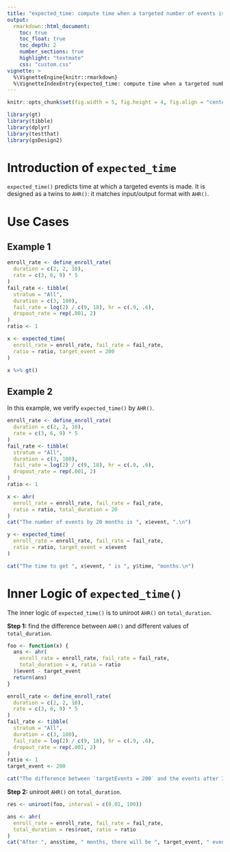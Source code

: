 ```yaml
---
title: "expected_time: compute time when a targeted number of events is made"
output:
  rmarkdown::html_document:
    toc: true
    toc_float: true
    toc_depth: 2
    number_sections: true
    highlight: "textmate"
    css: "custom.css"
vignette: >
  %\VignetteEngine{knitr::rmarkdown}
  %\VignetteIndexEntry{expected_time: compute time when a targeted number of events is made}
---
```


```r
knitr::opts_chunk$set(fig.width = 5, fig.height = 4, fig.align = "center")
```

```r
library(gt)
library(tibble)
library(dplyr)
library(testthat)
library(gsDesign2)
```

# Introduction of `expected_time`

`expected_time()` predicts time at which a targeted events is made.
It is designed as a twins to `AHR()`: it matches input/output format with `AHR()`.

# Use Cases

## Example 1

```r
enroll_rate <- define_enroll_rate(
  duration = c(2, 2, 10),
  rate = c(3, 6, 9) * 5
)
fail_rate <- tibble(
  stratum = "All",
  duration = c(3, 100),
  fail_rate = log(2) / c(9, 18), hr = c(.9, .6),
  dropout_rate = rep(.001, 2)
)
ratio <- 1

x <- expected_time(
  enroll_rate = enroll_rate, fail_rate = fail_rate,
  ratio = ratio, target_event = 200
)

x %>% gt()
```

## Example 2

In this example, we verify `expected_time()` by `AHR()`.

```r
enroll_rate <- define_enroll_rate(
  duration = c(2, 2, 10),
  rate = c(3, 6, 9) * 5
)
fail_rate <- tibble(
  stratum = "All",
  duration = c(3, 100),
  fail_rate = log(2) / c(9, 18), hr = c(.9, .6),
  dropout_rate = rep(.001, 2)
)
ratio <- 1

x <- ahr(
  enroll_rate = enroll_rate, fail_rate = fail_rate,
  ratio = ratio, total_duration = 20
)
cat("The number of events by 20 months is ", x$event, ".\n")

y <- expected_time(
  enroll_rate = enroll_rate, fail_rate = fail_rate,
  ratio = ratio, target_event = x$event
)

cat("The time to get ", x$event, " is ", y$time, "months.\n")
```

# Inner Logic of `expected_time()`

The inner logic of `expected_time()` is to uniroot `AHR()` on `total_duration`.

**Step 1:** find the difference between  `AHR()` and different values of `total_duration`.

```r
foo <- function(x) {
  ans <- ahr(
    enroll_rate = enroll_rate, fail_rate = fail_rate,
    total_duration = x, ratio = ratio
  )$event - target_event
  return(ans)
}
```

```r
enroll_rate <- define_enroll_rate(
  duration = c(2, 2, 10),
  rate = c(3, 6, 9) * 5
)
fail_rate <- tibble(
  stratum = "All",
  duration = c(3, 100),
  fail_rate = log(2) / c(9, 18), hr = c(.9, .6),
  dropout_rate = rep(.001, 2)
)
ratio <- 1
target_event <- 200

cat("The difference between `targetEvents = 200` and the events after 30 months is ", foo(30), ".\n")
```

**Step 2:** uniroot `AHR()` on `total_duration`.

```r
res <- uniroot(foo, interval = c(0.01, 100))

ans <- ahr(
  enroll_rate = enroll_rate, fail_rate = fail_rate,
  total_duration = res$root, ratio = ratio
)
cat("After ", ans$time, " months, there will be ", target_event, " events .\n")
```
